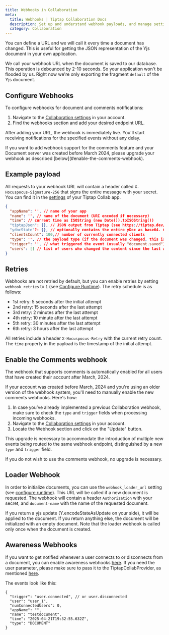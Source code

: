 ```yaml
---
title: Webhooks in Collaboration
meta:
  title: Webhooks | Tiptap Collaboration Docs
  description: Set up and understand webhook payloads, and manage settings to integrate advanced features. Learn more in the docs!
  category: Collaboration
---
```



You can define a URL and we will call it every time a document has changed. This is useful for getting the JSON representation of the Yjs document in your own application.

We call your webhook URL when the document is saved to our database. This operation is debounced by 2-10 seconds. So your application won't be flooded by us. Right now we're only exporting the fragment `default` of the Yjs document.

## Configure Webhooks

To configure webhooks for document and comments notifications:

1. Navigate to the [Collaboration settings](https://cloud.tiptap.dev/v2/configuration/document-server) in your account.
2. Find the webhooks section and add your desired endpoint URL.

After adding your URL, the webhook is immediately live. You'll start receiving notifications for the specified events without any delay.

<Callout title="Add Comments support to your webhook" variant="warning">
  If you want to add webhook support for the comments feature and your Document server was created
  before March 2024, please upgrade your webhook as described [below](#enable-the-comments-webhook).
</Callout>

## Example payload

All requests to your webhook URL will contain a header called `X-Hocuspocus-Signature-256` that signs the entire message with your secret. You can find it in the [settings](https://collab.tiptap.dev/apps/settings) of your Tiptap Collab app.

```json
{
  "appName": '', // name of your app
  "name": '', // name of the document (URI encoded if necessary)
  "time": // current time as ISOString (new Date()).toISOString())
  "tiptapJson": {}, // JSON output from Tiptap (see https://tiptap.dev/guide/output#option-1-json): TiptapTransformer.fromYdoc()
  "ydocState"?: {}, // optionally contains the entire yDoc as base64. Contact us to enable this property!
  "clientsCount": 100,// number of currently connected clients
  "type": '', // the payload type (if the document was changed, this is DOCUMENT) ; only available if you are on webhooks v2
  "trigger": '', // what triggered the event (usually "document.saved") ; only available if you are on webhooks v2
  "users": [] // list of users who changed the content since the last webhook ("sub" field from the JWT)
}
```

## Retries

Webhooks are not retried by default, but you can enable retries by setting `webhook_retries` to `1` (see [Configure Runtime](/collaboration/operations/configure)).
The retry schedule is as follows:

- 1st retry: 5 seconds after the initial attempt
- 2nd retry: 15 seconds after the last attempt
- 3rd retry: 2 minutes after the last attempt
- 4th retry: 10 minute after the last attempt
- 5th retry: 30 minutes after the last attempt
- 6th retry: 3 hours after the last attempt

All retries include a header `X-Hocuspocus-Retry` with the current retry count. The `time` property in the payload is the timestamp of the initial attempt.

## Enable the Comments webhook

The webhook that supports comments is automatically enabled for all users that have created their account after March, 2024.

If your account was created before March, 2024 and you're using an older version of the webhook system, you'll need to manually enable the new comments webhooks. Here's how:

1. In case you’ve already implemented a previous Collaboration webhook, make sure to check the `type` and `trigger` fields when processing incoming webhooks.
2. Navigate to the [Collaboration settings](https://cloud.tiptap.dev/v2/configuration/document-server) in your account.
3. Locate the Webhook section and click on the "Update" button.

This upgrade is necessary to accommodate the introduction of multiple new events being routed to the same webhook endpoint, distinguished by a new `type` and `trigger` field.

If you do not wish to use the comments webhook, no upgrade is necessary.

## Loader Webhook

In order to initialize documents, you can use the `webhook_loader_url` setting (see [configure runtime](/collaboration/operations/configure)). This URL will be called if a new document is requested.
The webhook will contain a header `Authorization` with your secret, and `document-name` with the name of the requested document.

If you return a yjs update (Y.encodeStateAsUpdate on your side), it will be applied to the document. If you return anything else, the document will be initialized with an empty document.
Note that the loader webhook is called only once when the document is created.

## Awareness Webhooks

If you want to get notified whenever a user connects to or disconnects from a document, you can enable awareness webhooks [here](/collaboration/operations/configure#settings-overview).
If you need the user parameter, please make sure to pass it to the TiptapCollabProvider, as mentioned [here](/collaboration/provider/integration#configure-the-collaboration-provider).

The events look like this:

```
{
  "trigger": "user.connected", // or user.disconnected
  "user": "user_1",
  "numConnectedUsers": 0,
  "appName": "",
  "name": "testdocument",
  "time": "2025-04-21T19:32:55.632Z",
  "type": "DOCUMENT"
}
```
